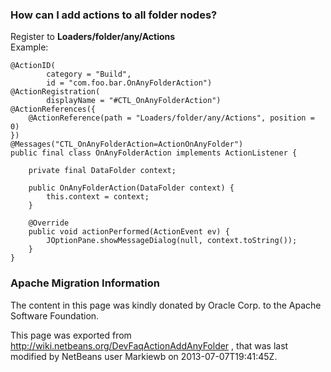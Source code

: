 <!--

    Licensed to the Apache Software Foundation (ASF) under one
    or more contributor license agreements.  See the NOTICE file
    distributed with this work for additional information
    regarding copyright ownership.  The ASF licenses this file
    to you under the Apache License, Version 2.0 (the
    "License"); you may not use this file except in compliance
    with the License.  You may obtain a copy of the License at

      http://www.apache.org/licenses/LICENSE-2.0

    Unless required by applicable law or agreed to in writing,
    software distributed under the License is distributed on an
    "AS IS" BASIS, WITHOUT WARRANTIES OR CONDITIONS OF ANY
    KIND, either express or implied.  See the License for the
    specific language governing permissions and limitations
    under the License.

-->
===How can I add actions to all folder nodes?===

Register to '''Loaders/folder/any/Actions'''
<br>
Example:
<pre>
@ActionID(
        category = "Build",
        id = "com.foo.bar.OnAnyFolderAction")
@ActionRegistration(
        displayName = "#CTL_OnAnyFolderAction")
@ActionReferences({
    @ActionReference(path = "Loaders/folder/any/Actions", position = 0)
})
@Messages("CTL_OnAnyFolderAction=ActionOnAnyFolder")
public final class OnAnyFolderAction implements ActionListener {

    private final DataFolder context;

    public OnAnyFolderAction(DataFolder context) {
        this.context = context;
    }

    @Override
    public void actionPerformed(ActionEvent ev) {
        JOptionPane.showMessageDialog(null, context.toString());
    }
}
</pre>

===Apache Migration Information===

The content in this page was kindly donated by Oracle Corp. to the
Apache Software Foundation.

This page was exported from http://wiki.netbeans.org/DevFaqActionAddAnyFolder , 
that was last modified by NetBeans user Markiewb 
on 2013-07-07T19:41:45Z.

